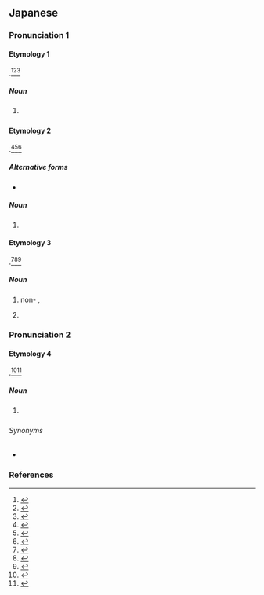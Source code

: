 {{also|ホール|ポール}}
==Japanese==
{{DEFAULTSORT:ほおる'}}

===Pronunciation 1===
{{ja-pron|acc=0|acc_ref=DJR}}

====Etymology 1====
{{bor|ja|en|ball}}.<ref name="DJR">{{R:Daijirin}}</ref><ref name="DJS">{{R:Daijisen}}</ref><ref name="KDJ">{{R:Kokugo Dai Jiten}}</ref>

=====Noun=====
{{ja-noun}}

# {{l|en|ball}} {{gloss|sphere}}
#: {{ja-usex|勢いよく'''ボール'''を投げる。|いきおい よく '''ボール''' を なげる。|Throw the '''ball''' with full force.}}
#: {{ja-usex|'''ボール'''が落ちた。|'''ボール''' が おちた。|The ball dropped.}}
#: {{ja-usex|'''ボール'''を落とした。|'''ボール''' を おとした。|I dropped the ball.}}

====Etymology 2====
{{bor|ja|en|bowl}}.<ref name="DJR">{{R:Daijirin}}</ref><ref name="DJS">{{R:Daijisen}}</ref><ref name="KDJ">{{R:Kokugo Dai Jiten}}</ref>

=====Alternative forms=====
* {{ja-r|ボウル}}

=====Noun=====
{{ja-noun}}

# {{l|en|bowl}}

====Etymology 3====
{{bor|ja|en|board}}.<ref name="DJR">{{R:Daijirin}}</ref><ref name="DJS">{{R:Daijisen}}</ref><ref name="KDJ">{{R:Kokugo Dai Jiten}}</ref>

=====Noun=====
{{ja-noun}}

# {{short for|lang=ja|ボール紙|tr=bōru-gami|dot=:}} non-{{l|en|corrugated}} {{l|en|cardboard}}, {{l|en|pasteboard}}
# {{short for|lang=ja|段ボール|tr=danbōru|dot=:}} {{l|en|corrugated}} {{l|en|cardboard}}

===Pronunciation 2===
{{ja-pron|acc=1|acc_ref=DJR}}

====Etymology 4====
{{bor|ja|en|ball}}.<ref name="DJR">{{R:Daijirin}}</ref><ref name="DJS">{{R:Daijisen}}</ref>

=====Noun=====
{{ja-noun}}

# {{l|en|ball}} {{gloss|formal dance event}}

======Synonyms======
* {{ja-r|舞踏会|ぶとうかい}}

===References===
<references/>
